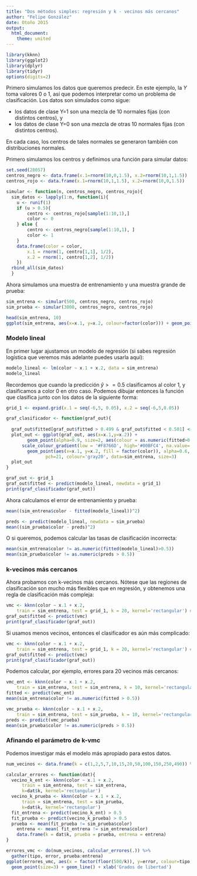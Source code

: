 ```yaml
---
title: "Dos métodos simples: regresión y k - vecinos más cercanos"
author: "Felipe González"
date: Otoño 2015
output: 
  html_document: 
    theme: united
---
```




```r
library(kknn)
library(ggplot2)
library(dplyr)
library(tidyr)
options(digits=2)
```




Primero simulamos los datos que queremos predecir. En este ejemplo, la $Y$ 
toma valores 0 o 1, así que podemos interpretar como un problema de clasificación. 
Los datos son simulados como sigue: 

- los datos de clase Y=1 son una mezcla de 10 normales fijas (con distintos centros), y 
- los datos de clase Y=0 son una mezcla de otras 10 normales fijas (con distintos centros). 

En cada caso, los centros de tales normales se generaron también con distribuciones normales.

Primero simulamos los centros y definimos una función para simular datos:

```r
set.seed(28057)
centros_negro <- data.frame(x.1=rnorm(10,0,1.5), x.2=rnorm(10,1,1.5))
centros_rojo <- data.frame(x.1=rnorm(10,1,1.5), x.2=rnorm(10,0,1.5))

simular <- function(n, centros_negro, centros_rojo){
  sim_datos <- lapply(1:n, function(i){
  	u <- runif(1)
  	if (u > 0.5){
  		centro <- centros_rojo[sample(1:10,1),]
  		color <- 0
  	} else {
  		centro <- centros_negro[sample(1:10,1), ]		
  		color <- 1
  	}
  	data.frame(color = color, 
  		x.1 = rnorm(1, centro[1,1], 1/2), 
  		x.2 = rnorm(1, centro[1,2], 1/2))
  	})
  rbind_all(sim_datos)
  }
```

Ahora simulamos una muestra de entrenamiento y una muestra grande de prueba:

```r
sim_entrena <- simular(500, centros_negro, centros_rojo)
sim_prueba <- simular(3000, centros_negro, centros_rojo)

head(sim_entrena, 10)
ggplot(sim_entrena, aes(x=x.1, y=x.2, colour=factor(color))) + geom_point()
```

### Modelo lineal

En primer lugar ajustamos un modelo de regresión (si sabes regresión logística que veremos más adelante
puedes usarla aquí):

```r
modelo_lineal <- lm(color ~ x.1 + x.2, data = sim_entrena)
modelo_lineal
```

Recordemos que cuando la predicción $\hat{y}>=0.5$ clasificamos al color 1, y clasificamos
a color 0 en otro caso. Podemos dibujar entonces la función que clasifica junto con los datos de la siguiente forma:

```r
grid_1 <- expand.grid(x.1 = seq(-6,5, 0.05), x.2 = seq(-6,5,0.05))

graf_clasificador <- function(graf_out){
  
  graf_out$fitted[graf_out$fitted > 0.499 & graf_out$fitted < 0.501] <- NA
  plot_out <- ggplot(graf_out, aes(x=x.1,y=x.2)) + 
	    geom_point(alpha=0.9, size=2, aes(colour = as.numeric(fitted>0.5))) + 
      scale_colour_gradient(low = '#F8766D', high='#00BFC4', na.value='gray20') +
	    geom_point(aes(x=x.1, y=x.2, fill = factor(color)), alpha=0.6, 
	           pch=21, colour='gray20', data=sim_entrena, size=3)
  plot_out
}

```

```r
graf_out <- grid_1
graf_out$fitted <- predict(modelo_lineal, newdata = grid_1) 
print(graf_clasificador(graf_out))
```

Ahora calculamos el error de entrenamiento y prueba:
```r
mean((sim_entrena$color - fitted(modelo_lineal))^2)
```

```r
preds <- predict(modelo_lineal, newdata = sim_prueba)
mean((sim_prueba$color - preds)^2)
```

O si queremos, podemos calcular las tasas de clasificación incorrecta:
```r
mean(sim_entrena$color != as.numeric(fitted(modelo_lineal)>0.5))
mean(sim_prueba$color != as.numeric(preds > 0.5))
```

### k-vecinos más cercanos

Ahora probamos con k-vecinos más cercanos. Nótese que las regiones de clasificación son mucho más
flexibles que en regresión, y obtenemos una regla de clasificación más compleja:

```r
vmc <- kknn(color ~ x.1 + x.2, 
	train = sim_entrena, test = grid_1, k = 20, kernel='rectangular') # encontrar vecinos más cercanos en grid
graf_out$fitted <- predict(vmc) 
print(graf_clasificador(graf_out))
```



Si usamos menos vecinos, entonces el clasificador es aún más complicado:


```r
vmc <- kknn(color ~ x.1 + x.2, 
	train = sim_entrena, test = grid_1, k = 20, kernel='rectangular') # encontrar vecinos más cercanos en grid
graf_out$fitted <- predict(vmc) 
print(graf_clasificador(graf_out))
```

Podemos calcular, por ejemplo, errores para 20 vecinos más cercanos:


```r
vmc_ent <- kknn(color ~ x.1 + x.2, 
	train = sim_entrena, test = sim_entrena, k = 10, kernel='rectangular') 
fitted <- predict(vmc_ent)
mean(sim_entrena$color != as.numeric(fitted > 0.5))

```

```r
vmc_prueba <- kknn(color ~ x.1 + x.2, 
	train = sim_entrena, test = sim_prueba, k = 10, kernel='rectangular') 
preds <- predict(vmc_prueba) 
mean(sim_prueba$color != as.numeric(preds > 0.5))
```


### Afinando el parámetro de k-vmc

Podemos investigar más el modelo más apropiado para estos datos. 


```r
num_vecinos <- data.frame(k = c(1,2,5,7,10,15,20,50,100,150,250,490)) %>% group_by(k)

calcular_errores <- function(dat){
  vecino_k_ent <- kknn(color ~ x.1 + x.2, 
      train = sim_entrena, test = sim_entrena,
      k=dat$k, kernel='rectangular')
  vecino_k_prueba <- kknn(color ~ x.1 + x.2, 
      train = sim_entrena, test = sim_prueba, 
      k=dat$k, kernel='rectangular')
  fit_entrena <- predict(vecino_k_ent) > 0.5
  fit_prueba <- predict(vecino_k_prueba) > 0.5
  prueba <- mean(fit_prueba != sim_prueba$color)
	entrena <- mean( fit_entrena != sim_entrena$color)
	data.frame(k = dat$k, prueba = prueba, entrena = entrena)
}

errores_vmc <- do(num_vecinos, calcular_errores(.)) %>%
  gather(tipo, error, prueba:entrena)
ggplot(errores_vmc, aes(x = factor(floor(500/k)), y=error, colour=tipo, group=tipo)) + 
  geom_point(size=3) + geom_line() + xlab('Grados de libertad')
```
